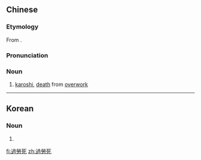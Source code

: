 {{also|過労死|过劳死}}
==Chinese==
{{zh-forms|s=过劳死|type=21}}
{{wikipedia|lang=zh}}

===Etymology===
From {{etyl|ja|zh}} {{m|ja|過労死|tr=karōshi}}.

===Pronunciation===
{{zh-pron
|m=guòláosǐ
|c=gwo3 lou4 sei2
|mn=kòe-lô-sí/kè-lô-sí
|cat=n
}}

===Noun===
{{zh-noun}}

# [[karoshi]], [[death]] from [[overwork]]

{{zh-cat|Death}}

----

==Korean==
{{ko-hanjatab|過|勞|死}}

===Noun===
{{ko-noun|hj|hangeul=과로사}}

# {{hanja form of|과로사|[[karoshi]], [[death]] from [[overwork]]}}

[[fi:過勞死]]
[[zh:過勞死]]